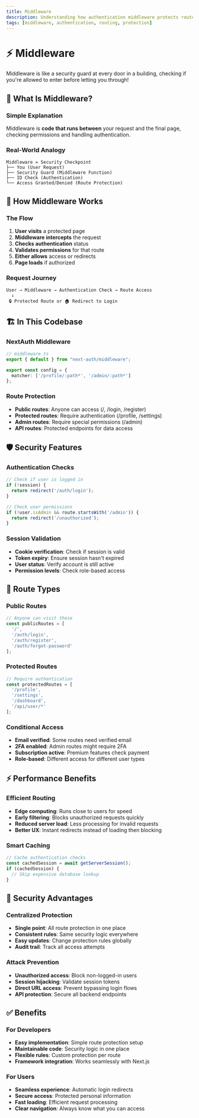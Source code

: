 ```yaml
---
title: Middleware
description: Understanding how authentication middleware protects routes and manages access
tags: [middleware, authentication, routing, protection]
---
```


# ⚡ Middleware

Middleware is like a security guard at every door in a building, checking if you're allowed to enter before letting you through!

## 🤔 What Is Middleware?

### Simple Explanation
Middleware is **code that runs between** your request and the final page, checking permissions and handling authentication.

### Real-World Analogy
```
Middleware = Security Checkpoint
├── You (User Request)
├── Security Guard (Middleware Function)
├── ID Check (Authentication)
└── Access Granted/Denied (Route Protection)
```

## 🔄 How Middleware Works

### The Flow
1. **User visits** a protected page
2. **Middleware intercepts** the request
3. **Checks authentication** status
4. **Validates permissions** for that route
5. **Either allows** access or redirects
6. **Page loads** if authorized

### Request Journey
```
User → Middleware → Authentication Check → Route Access
  ↓
 🔒 Protected Route or 🏠 Redirect to Login
```

## 🏗️ In This Codebase

### NextAuth Middleware
```ts
// middleware.ts
export { default } from "next-auth/middleware";

export const config = {
  matcher: ['/profile/:path*', '/admin/:path*']
};
```

### Route Protection
- **Public routes**: Anyone can access (/, /login, /register)
- **Protected routes**: Require authentication (/profile, /settings)
- **Admin routes**: Require special permissions (/admin)
- **API routes**: Protected endpoints for data access

## 🛡️ Security Features

### Authentication Checks
```ts
// Check if user is logged in
if (!session) {
  return redirect('/auth/login');
}

// Check user permissions
if (!user.isAdmin && route.startsWith('/admin')) {
  return redirect('/unauthorized');
}
```

### Session Validation
- **Cookie verification**: Check if session is valid
- **Token expiry**: Ensure session hasn't expired
- **User status**: Verify account is still active
- **Permission levels**: Check role-based access

## 🚦 Route Types

### Public Routes
```ts
// Anyone can visit these
const publicRoutes = [
  '/',
  '/auth/login',
  '/auth/register',
  '/auth/forgot-password'
];
```

### Protected Routes
```ts
// Require authentication
const protectedRoutes = [
  '/profile',
  '/settings',
  '/dashboard',
  '/api/user/*'
];
```

### Conditional Access
- **Email verified**: Some routes need verified email
- **2FA enabled**: Admin routes might require 2FA
- **Subscription active**: Premium features check payment
- **Role-based**: Different access for different user types

## ⚡ Performance Benefits

### Efficient Routing
- **Edge computing**: Runs close to users for speed
- **Early filtering**: Blocks unauthorized requests quickly
- **Reduced server load**: Less processing for invalid requests
- **Better UX**: Instant redirects instead of loading then blocking

### Smart Caching
```ts
// Cache authentication checks
const cachedSession = await getServerSession();
if (cachedSession) {
  // Skip expensive database lookup
}
```

## 🔐 Security Advantages

### Centralized Protection
- **Single point**: All route protection in one place
- **Consistent rules**: Same security logic everywhere
- **Easy updates**: Change protection rules globally
- **Audit trail**: Track all access attempts

### Attack Prevention
- **Unauthorized access**: Block non-logged-in users
- **Session hijacking**: Validate session tokens
- **Direct URL access**: Prevent bypassing login flows
- **API protection**: Secure all backend endpoints

## ✅ Benefits

### For Developers
- **Easy implementation**: Simple route protection setup
- **Maintainable code**: Security logic in one place
- **Flexible rules**: Custom protection per route
- **Framework integration**: Works seamlessly with Next.js

### For Users
- **Seamless experience**: Automatic login redirects
- **Secure access**: Protected personal information
- **Fast loading**: Efficient request processing
- **Clear navigation**: Always know what you can access 